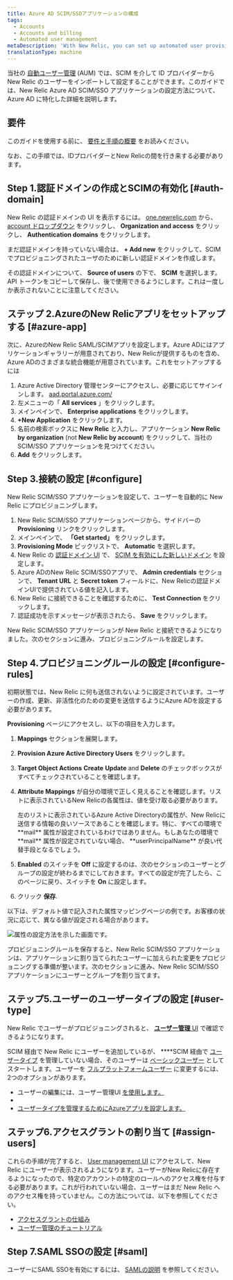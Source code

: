 ```yaml
---
title: Azure AD SCIM/SSOアプリケーションの構成
tags:
  - Accounts
  - Accounts and billing
  - Automated user management
metaDescription: 'With New Relic, you can set up automated user provisioning and management for Azure Active Directory (AD) SSO.'
translationType: machine
---
```


当社の [自動ユーザー管理](/docs/accounts/accounts/automated-user-management/automated-user-provisioning-single-sign) (AUM) では、SCIM を介して ID プロバイダーから New Relic のユーザーをインポートして設定することができます。このガイドでは、New Relic Azure AD SCIM/SSO アプリケーションの設定方法について、Azure AD に特化した詳細を説明します。

## 要件

このガイドを使用する前に、 [要件と手順の概要](/docs/assign-users-automated-provisioning-allow-single-sign#requirements) をお読みください。

なお、この手順では、IDプロバイダーとNew Relicの間を行き来する必要があります。

## Step 1.認証ドメインの作成とSCIMの有効化 [#auth-domain]

New Relic の認証ドメインの UI を表示するには。 [one.newrelic.com](https://one.newrelic.com) から、 [account ドロップダウン](/docs/using-new-relic/welcome-new-relic/get-started/glossary/#account-dropdown) をクリックし、 **Organization and access** をクリックし、 **Authentication domains** をクリックします。

まだ認証ドメインを持っていない場合は、 **+ Add new** をクリックして、SCIM でプロビジョニングされたユーザのために新しい認証ドメインを作成します。

その認証ドメインについて、 **Source of users** の下で、 **SCIM** を選択します。API トークンをコピーして保存し、後で使用できるようにします。これは一度しか表示されないことに注意してください。

## ステップ 2.AzureのNew Relicアプリをセットアップする [#azure-app]

次に、AzureのNew Relic SAML/SCIMアプリを設定します。Azure ADにはアプリケーションギャラリーが用意されており、New Relicが提供するものを含め、Azure ADのさまざまな統合機能が用意されています。これをセットアップするには

1. Azure Active Directory 管理センターにアクセスし、必要に応じてサインインします。 [aad.portal.azure.com/](https://aad.portal.azure.com/)
2. 左メニューの「 **All services** 」をクリックします。
3. メインペインで、 **Enterprise applications** をクリックします。
4. **+New Application** をクリックします。
5. 名前の検索ボックスに **New Relic** と入力し、アプリケーション **New Relic by organization** (not **New Relic by account**) をクリックして、当社の SCIM/SSO アプリケーションを見つけてください。
6. **Add** をクリックします。

## Step 3.接続の設定 [#configure]

New Relic SCIM/SSO アプリケーションを設定して、ユーザーを自動的に New Relic にプロビジョニングします。

1. New Relic SCIM/SSO アプリケーションページから、サイドバーの **Provisioning** リンクをクリックします。
2. メインペインで、 **「Get started」** をクリックします。
3. **Provisioning Mode** ピックリストで、 **Automatic** を選択します。
4. New Relic の [認証ドメイン UI](/docs/accounts/accounts-billing/new-relic-one-user-management/authentication-domains-saml-sso-scim-more) で、 [SCIM を有効にした新しいドメイン](/docs/accounts/accounts-billing/new-relic-one-user-management/authentication-domains-saml-sso-scim-more#source-users) を設定します。
5. Azure ADのNew Relic SCIM/SSOアプリで、 **Admin credentials** セクションで、 **Tenant URL** と **Secret token** フィールドに、New Relicの認証ドメインUIで提供されている値を記入します。
6. New Relic に接続できることを確認するために、 **Test Connection** をクリックします。
7. 認証成功を示すメッセージが表示されたら、 **Save** をクリックします。

New Relic SCIM/SSO アプリケーションが New Relic と接続できるようになりました。次のセクションに進み、プロビジョニングルールを設定します。

## Step 4.プロビジョニングルールの設定 [#configure-rules]

初期状態では、New Relic に何も送信されないように設定されています。ユーザーの作成、更新、非活性化のための変更を送信するようにAzure ADを設定する必要があります。

**Provisioning** ページにアクセスし、以下の項目を入力します。

1. **Mappings** セクションを展開します。

2. **Provision Azure Active Directory Users** をクリックします。

3. **Target Object Actions** **Create** **Update** and **Delete** のチェックボックスがすべてチェックされていることを確認します。

4. **Attribute Mappings** が自分の環境で正しく見えることを確認します。リストに表示されているNew Relicの各属性は、値を受け取る必要があります。

   <Callout variant="tip">
     左のリストに表示されているAzure Active Directoryの属性が、New Relicに送信する情報の良いソースであることを確認します。特に、すべての環境で **mail** 属性が設定されているわけではありません。もしあなたの環境で **mail** 属性が設定されていない場合、 **userPrincipalName** が良い代替手段となるでしょう。
   </Callout>

5. **Enabled** のスイッチを **Off** に設定するのは、次のセクションのユーザーとグループの設定が終わるまでにしておきます。すべての設定が完了したら、このページに戻り、スイッチを **On** に設定します。

6. クリック **保存**.

以下は、デフォルト値で記入された属性マッピングページの例です。お客様の状況に応じて、異なる値が設定される場合があります。

![属性の設定方法を示した画面です。](./images/Azure_AD_Provisioning_Attribute_Mapping_2_0.png "Azure_AD_Provisioning_Attribute_Mapping.png")

プロビジョニングルールを保存すると、New Relic SCIM/SSO アプリケーションは、アプリケーションに割り当てられたユーザーに加えられた変更をプロビジョニングする準備が整います。次のセクションに進み、New Relic SCIM/SSO アプリケーションにユーザーとグループを割り当てます。

## ステップ5.ユーザーのユーザータイプの設定 [#user-type]

New Relic でユーザーがプロビジョニングされると、 [**ユーザー管理** UI](/docs/accounts/accounts-billing/new-relic-one-user-management/add-manage-users-groups-roles/#where) で確認できるようになります。

SCIM 経由で New Relic にユーザーを追加しているが、 ****SCIM 経由で [ユーザータイプ](/docs/accounts/accounts-billing/new-relic-one-user-management/new-relic-one-user-model-understand-user-structure/#user-type) を管理していない場合、そのユーザーは [ベーシックユーザー](/docs/accounts/accounts-billing/new-relic-one-user-management/new-relic-one-user-model-understand-user-structure#user-type) としてスタートします。ユーザーを [フルプラットフォームユーザー](/docs/accounts/accounts-billing/new-relic-one-user-management/new-relic-one-user-model-understand-user-structure#user-type) に変更するには、2つのオプションがあります。

* ユーザーの編集には、ユーザー管理UI [を使用します。](/docs/accounts/accounts-billing/new-relic-one-user-management/add-manage-users-groups-roles#edit-user-type)
* [](/docs/accounts/accounts-billing/new-relic-one-user-management/add-manage-users-groups-roles#edit-user-type)
* [](/docs/accounts/accounts-billing/new-relic-one-user-management/add-manage-users-groups-roles#edit-user-type)[ユーザータイプを管理するためにAzureアプリを設定します。](/docs/accounts/accounts-billing/new-relic-one-user-management/authentication-domains-saml-sso-scim-more/#manage-user-type-scim)

## ステップ6.アクセスグラントの割り当て [#assign-users]

これらの手順が完了すると、 [User management UI](/docs/accounts/accounts-billing/new-relic-one-user-management/add-manage-users-groups-roles/#where) にアクセスして、New Relic にユーザーが表示されるようになります。ユーザーがNew Relicに存在するようになったので、特定のアカウントの特定のロールへのアクセス権を付与する必要があります。これが行われていない場合、ユーザーはまだ New Relic へのアクセス権を持っていません。この方法については、以下を参照してください。

* [アクセスグラントの仕組み](/docs/accounts/accounts-billing/new-relic-one-user-management/add-manage-users-groups-roles#understand-concepts)
* [ユーザー管理のチュートリアル](/docs/accounts/accounts-billing/new-relic-one-user-management/tutorial-add-new-user-groups-roles-new-relic-one-user-model/)

## Step 7.SAML SSOの設定 [#saml]

ユーザーにSAML SSOを有効にするには、 [SAMLの説明](/docs/accounts/accounts-billing/new-relic-one-user-management/authentication-domains-saml-sso-scim-more/#authentication) を参照してください。